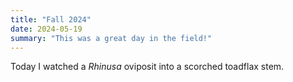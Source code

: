 ```yaml
---
title: "Fall 2024"
date: 2024-05-19
summary: "This was a great day in the field!"
---
```

Today I watched a *Rhinusa* oviposit into a scorched toadflax stem.